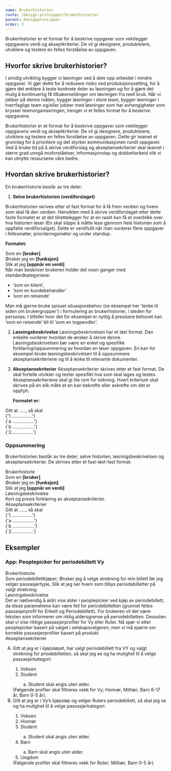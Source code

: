 ```yaml
---
name: Brukerhistorier
route: /design-prinsipper/brukerhistorier
parent: Designprinsipper
order: 3
---
```



<PageHeader>
  Brukerhistorier er et format for å beskrive oppgaver som vektlegger oppgavens
  verdi og akseptkriterier. De vil gi designere, produkteiere, utviklere og
  testere en felles forståelse av oppgaven.
</PageHeader>

## Hvorfor skrive brukerhistorier?

I smidig utvikling bygger vi løsninger ved å dele opp arbeidet i mindre oppgaver. Vi gjør dette for å redusere risiko ved produksjonssetting, for å gjøre det enklere å teste konkrete deler av løsningen og for å gjøre det mulig å kontinuerlig få tilbakemeldinger om løsningen fra reell bruk. Når vi jobber på denne måten, bygger løsninger i store team, bygger løsninger i tverrfaglige team og/eller jobber med løsninger som har avhengigheter som krysser teamorganiseringen, trenger vi et felles format for å beskrive oppgavene.

Brukerhistorier er et format for å beskrive oppgaver som vektlegger oppgavens verdi og akseptkriterier. De vil gi designere, produkteiere, utviklere og testere en felles forståelse av oppgaven. Dette gir teamet et grunnlag for å prioritere og det styrker kommunikasjonen rundt oppgaver. Ved å bruke tid på å skrive verdiforslag og akseptansekriterier skal teamet i større grad unngå misforståelser, informasjonstap og dobbeltarbeid slik vi kan utnytte ressursene våre bedre.

## Hvordan skrive brukerhistorier?

En brukerhistorie består av tre deler:

1.  **Selve brukerhistorien (verdiforslaget)**

<div style={{marginLeft:'2.5rem'}}>

<div style={{ marginBottom: '2rem' }}>
  Brukerhistorien skrives etter et fast format for å få frem verdien og hvem som
  skal få den verdien. Hensikten med å skrive verdiforslaget etter dette faste
  formatet er at det tilrettelegger for at en raskt kan få et overblikk over hva
  historien løser (En skal slippe å måtte lese gjennom hele historien som å
  oppfatte verdiforsalget). Dette er verdifullt når man vurderer flere oppgaver
  i fellesmøter, prioriteringsmøter og under standup.
</div>

<strong>Formatet:</strong>

<div className="brukerhistorier-custom-code">
  Som en <strong> [bruker]</strong>
  <br />
  Ønsker jeg en <strong>[funksjon]</strong>
  <br />
  Slik at jeg <strong>[oppnår en verdi]</strong>
</div>

  <div>
    Når man beskriver brukeren holder det noen ganger med standardkategoriene:
    <ul>
      <li>‘som en klient’,</li>
      <li>‘som en kundebehandler’</li>
      <li>
        ’som en reisende’
      </li>
    </ul>
  </div>
  Man må gjerne bruke spisset situasjonsbehov (se eksempel her ‘lenke til siden om brukergrupper’) i formulering av brukerhistorier, i steden for personas. I tilfeller hvor det for eksempel er nyttig å presisere behovet kan ‘som en reisende’ bli til ‘som en togpendler’.

</div>

2. **Løsningsbeskrivelse**
   Løsningsbeskrivelsen har et løst format. Den enkelte vurderer hvordan de ønsker å skrive denne. Løsningsbeskrivelsen bør være en enkel og spesifikk forklaring/oppsummering av hvordan en løser oppgaven. En kan for eksempel bruke løsningsbeskrivelsen til å oppsummere akseptansekriteriene og til å lenke til relevante dokumenter.

3. **Akseptansekriterier**
   Akseptansekriterier skrives etter et fast format. De skal fortelle utvikler og tester spesifikt hva som skal lages og testes. Akseptansekriteriene skal gi lite rom for tolkning. Hvert kriterium skal skrives på en slik måte at en kan bekrefte eller avkrefte om det er oppfylt.

   **Formatet er:**

<div className="brukerhistorier-custom-code" style={{ marginLeft: '2.5rem' }}>
  <div>Gitt at ....., så skal</div>
  <div>
    {'1.................'}
    <div style={{ marginLeft: '1rem' }}>{'a .................'}</div>
    <div style={{ marginLeft: '1rem' }}>{'b .................'}</div>
  </div>
  <div> {'2.................'}</div>
</div>

### Oppsummering

Brukerhistorien består av tre deler; selve historien, løsningsbeskrivelsen og akseptansekriterier. De skrives etter et fast-løst-fast format.

<div className="brukerhistorier-summary">
  <div style={{ fontWeight: '600' }}>Brukerhistorie</div>
  Som en <strong> [bruker]</strong>
  <br />
  Ønsker jeg en <strong>[funksjon]</strong>
  <br />
  Slik at jeg <strong>[oppnår en verdi]</strong>
  <div style={{ marginTop: '1rem', fontWeight: '600' }}>
    Løsningsbeskrivelse
  </div>
  Kort og presis forklaring av akseptansekriterier.
  <div style={{ marginTop: '1rem', fontWeight: '600' }}>
    Akseptansekriterier
  </div>
  <div>Gitt at ....., så skal</div>
  <div>
    {'1.................'}
    <div style={{ marginLeft: '1rem' }}>{'a .................'}</div>
    <div style={{ marginLeft: '1rem' }}>{'b .................'}</div>
  </div>
  <div> {'2.................'}</div>
</div>

## Eksempler

### App: Peoplepicker for periodebillett Vy

<div className="brukerhistorier-summary">
  <div style={{ fontWeight: "600" }}>Brukerhistorie</div>
  Som periodebillettkjøper, Ønsker jeg å velge strekning for min billett før jeg
  velger passasjertype, Slik at jeg ser hvem som tilbys periodebilletter på
  valgt strekning.
  <div style={{ marginTop: "1rem", fontWeight: "600" }}>
    Løsningsbeskrivelse
  </div>
  Det er nødvendig å aldri vise alder i peoplepicker ved kjøp av periodebillett,
  da disse parametrene kan være feil for periodebilletten (grunnet felles
  passasjerprofil for Enkelt og Periodebillett). For brukeren vil det være
  teksten som informerer om riktig aldersgrense på periodebilletten. Dessuten
  skal vi vise riktige passasjerprofiler for Vy eller Ruter. Nå spør vi etter
  peoplepicker basert på valget i selskapsvelgeren, men vi må spørre om korrekte
  passasjerprofiler basert på produkt.
  <div style={{ marginTop: "1rem", fontWeight: "600" }}>
    Akseptansekriterier
  </div>

  <ol type="A">
    <li>
      Gitt at jeg er i kjøpsløpet, har valgt periodebillett fra VY og valgt
      strekning for priodebilletten, så skal jeg se og ha mulighet til å velge
      passasjerkategori:
    </li>
    <ol>
      <li>Voksen</li>
      <li>Student</li>
      <ol type="a">
        <li>Student skal angis uten alder.</li>
      </ol>
    </ol>
    (Følgende profiler skal filtreres vekk for Vy; Honnør, Militær, Barn 6-17 år, Barn 0-5 år).
    <li>
      Gitt at jeg er i Vy’s kjøpsløp og velger Ruters periodebillett, så skal
      jeg se og ha mulighet til å velge passasjerkategori:
    </li>
    <ol>
      <li>Voksen</li>
      <li>Honnør</li>
      <li>
        Student
      </li>
        <ol type="a">
          <li>Student skal angis uten alder.</li>
        </ol>
      <li>
        Barn
      </li>
        <ol type="a">
          <li>Barn skal angis uten alder.</li>
        </ol>
      <li>Ungdom</li>
    </ol>
    (Følgende profiler skal filtreres vekk for Ruter; Militær, Barn 0-5 år).
  </ol>
</div>
